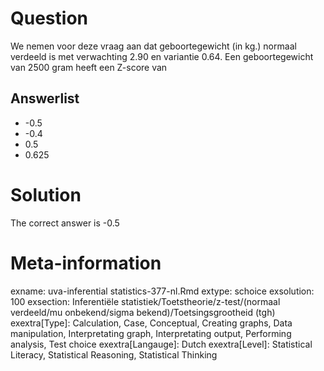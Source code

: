 Question
========

We nemen voor deze vraag aan dat geboortegewicht (in kg.) normaal verdeeld is met verwachting 2.90 en variantie 0.64. Een geboortegewicht van 2500 gram heeft een Z-score van 

Answerlist
----------
* -0.5
* -0.4
* 0.5
* 0.625

Solution
========

The correct answer is  -0.5 

Meta-information
================
exname: uva-inferential statistics-377-nl.Rmd 
extype: schoice 
exsolution: 100 
exsection: Inferentiële statistiek/Toetstheorie/z-test/(normaal verdeeld/mu onbekend/sigma bekend)/Toetsingsgrootheid (tgh)
exextra[Type]: Calculation, Case, Conceptual, Creating graphs, Data manipulation, Interpretating graph, Interpretating output, Performing analysis, Test choice 
exextra[Langauge]: Dutch 
exextra[Level]: Statistical Literacy, Statistical Reasoning, Statistical Thinking 
